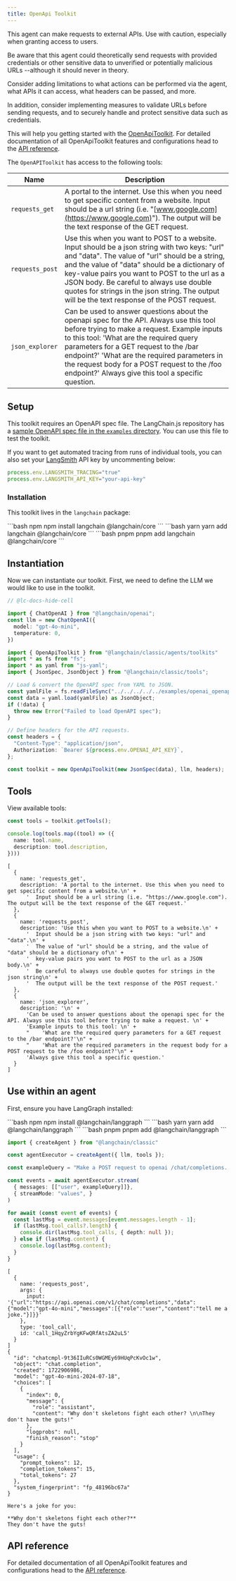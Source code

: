 ```yaml
---
title: OpenApi Toolkit
---
```



<Warning>
This agent can make requests to external APIs. Use with caution, especially when granting access to users.

Be aware that this agent could theoretically send requests with provided credentials or other sensitive data to unverified or potentially malicious URLs --although it should never in theory.

Consider adding limitations to what actions can be performed via the agent, what APIs it can access, what headers can be passed, and more.

In addition, consider implementing measures to validate URLs before sending requests, and to securely handle and protect sensitive data such as credentials.

</Warning>


This will help you getting started with the [OpenApiToolkit](/oss/langchain/tools#toolkits). For detailed documentation of all OpenApiToolkit features and configurations head to the [API reference](https://api.js.langchain.com/classes/langchain.agents.OpenApiToolkit.html).

The `OpenAPIToolkit` has access to the following tools:

| Name            | Description |
|-----------------|-------------|
| `requests_get`  | A portal to the internet. Use this when you need to get specific content from a website. Input should be a url string (i.e. "[www.google.com](https://www.google.com)"). The output will be the text response of the GET request. |
| `requests_post` | Use this when you want to POST to a website. Input should be a json string with two keys: "url" and "data". The value of "url" should be a string, and the value of "data" should be a dictionary of key-value pairs you want to POST to the url as a JSON body. Be careful to always use double quotes for strings in the json string. The output will be the text response of the POST request. |
| `json_explorer` | Can be used to answer questions about the openapi spec for the API. Always use this tool before trying to make a request. Example inputs to this tool: 'What are the required query parameters for a GET request to the /bar endpoint?' 'What are the required parameters in the request body for a POST request to the /foo endpoint?' Always give this tool a specific question. |

## Setup

This toolkit requires an OpenAPI spec file. The LangChain.js repository has a [sample OpenAPI spec file in the `examples` directory](https://github.com/langchain-ai/langchainjs/blob/cc21aa29102571204f4443a40b53d28581a12e30/examples/openai_openapi.yaml). You can use this file to test the toolkit.

If you want to get automated tracing from runs of individual tools, you can also set your [LangSmith](https://docs.smith.langchain.com/) API key by uncommenting below:

```typescript
process.env.LANGSMITH_TRACING="true"
process.env.LANGSMITH_API_KEY="your-api-key"
```

### Installation

This toolkit lives in the `langchain` package:

<CodeGroup>
```bash npm
npm install langchain @langchain/core
```
```bash yarn
yarn add langchain @langchain/core
```
```bash pnpm
pnpm add langchain @langchain/core
```
</CodeGroup>

## Instantiation

Now we can instantiate our toolkit. First, we need to define the LLM we would like to use in the toolkit.

```typescript
// @lc-docs-hide-cell

import { ChatOpenAI } from "@langchain/openai";
const llm = new ChatOpenAI({
  model: "gpt-4o-mini",
  temperature: 0,
})
```

```typescript
import { OpenApiToolkit } from "@langchain/classic/agents/toolkits"
import * as fs from "fs";
import * as yaml from "js-yaml";
import { JsonSpec, JsonObject } from "@langchain/classic/tools";

// Load & convert the OpenAPI spec from YAML to JSON.
const yamlFile = fs.readFileSync("../../../../../examples/openai_openapi.yaml", "utf8");
const data = yaml.load(yamlFile) as JsonObject;
if (!data) {
  throw new Error("Failed to load OpenAPI spec");
}

// Define headers for the API requests.
const headers = {
  "Content-Type": "application/json",
  Authorization: `Bearer ${process.env.OPENAI_API_KEY}`,
};

const toolkit = new OpenApiToolkit(new JsonSpec(data), llm, headers);
```

## Tools

View available tools:

```typescript
const tools = toolkit.getTools();

console.log(tools.map((tool) => ({
  name: tool.name,
  description: tool.description,
})))
```

```output
[
  {
    name: 'requests_get',
    description: 'A portal to the internet. Use this when you need to get specific content from a website.\n' +
      '  Input should be a url string (i.e. "https://www.google.com"). The output will be the text response of the GET request.'
  },
  {
    name: 'requests_post',
    description: 'Use this when you want to POST to a website.\n' +
      '  Input should be a json string with two keys: "url" and "data".\n' +
      '  The value of "url" should be a string, and the value of "data" should be a dictionary of\n' +
      '  key-value pairs you want to POST to the url as a JSON body.\n' +
      '  Be careful to always use double quotes for strings in the json string\n' +
      '  The output will be the text response of the POST request.'
  },
  {
    name: 'json_explorer',
    description: '\n' +
      'Can be used to answer questions about the openapi spec for the API. Always use this tool before trying to make a request. \n' +
      'Example inputs to this tool: \n' +
      "    'What are the required query parameters for a GET request to the /bar endpoint?'\n" +
      "    'What are the required parameters in the request body for a POST request to the /foo endpoint?'\n" +
      'Always give this tool a specific question.'
  }
]
```

## Use within an agent

First, ensure you have LangGraph installed:


<CodeGroup>
```bash npm
npm install @langchain/langgraph
```
```bash yarn
yarn add @langchain/langgraph
```
```bash pnpm
pnpm add @langchain/langgraph
```
</CodeGroup>


```typescript
import { createAgent } from "@langchain/classic"

const agentExecutor = createAgent({ llm, tools });
```

```typescript
const exampleQuery = "Make a POST request to openai /chat/completions. The prompt should be 'tell me a joke.'. Ensure you use the model 'gpt-4o-mini'."

const events = await agentExecutor.stream(
  { messages: [["user", exampleQuery]]},
  { streamMode: "values", }
)

for await (const event of events) {
  const lastMsg = event.messages[event.messages.length - 1];
  if (lastMsg.tool_calls?.length) {
    console.dir(lastMsg.tool_calls, { depth: null });
  } else if (lastMsg.content) {
    console.log(lastMsg.content);
  }
}
```

```output
[
  {
    name: 'requests_post',
    args: {
      input: '{"url":"https://api.openai.com/v1/chat/completions","data":{"model":"gpt-4o-mini","messages":[{"role":"user","content":"tell me a joke."}]}}'
    },
    type: 'tool_call',
    id: 'call_1HqyZrbYgKFwQRfAtsZA2uL5'
  }
]
{
  "id": "chatcmpl-9t36IIuRCs0WGMEy69HUqPcKvOc1w",
  "object": "chat.completion",
  "created": 1722906986,
  "model": "gpt-4o-mini-2024-07-18",
  "choices": [
    {
      "index": 0,
      "message": {
        "role": "assistant",
        "content": "Why don't skeletons fight each other? \n\nThey don't have the guts!"
      },
      "logprobs": null,
      "finish_reason": "stop"
    }
  ],
  "usage": {
    "prompt_tokens": 12,
    "completion_tokens": 15,
    "total_tokens": 27
  },
  "system_fingerprint": "fp_48196bc67a"
}

Here's a joke for you:

**Why don't skeletons fight each other?**
They don't have the guts!
```

## API reference

For detailed documentation of all OpenApiToolkit features and configurations head to the [API reference](https://api.js.langchain.com/classes/langchain.agents.OpenApiToolkit.html).
